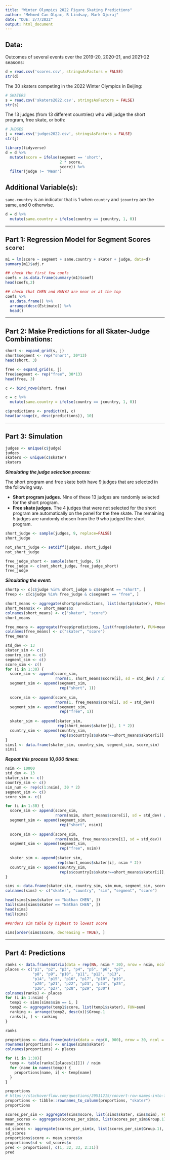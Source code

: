 ```yaml
---
title: "Winter Olympics 2022 Figure Skating Predictions"
author: "Mehmed Can Olgac, B Lindsay, Mark Gjuraj"
date: "DUE: 2/7/2022"
output: html_document
---
```


## Data:

Outcomes of several events over the 2019-20, 2020-21, and 2021-22 seasons:

```r
d = read.csv('scores.csv', stringsAsFactors = FALSE)
str(d)
```

The 30 skaters competing in the 2022 Winter Olympics in Beijing:

```r
# SKATERS
s = read.csv('skaters2022.csv', stringsAsFactors = FALSE)
str(s)
```

The 13 judges (from 13 different countries) who will judge the short program, free skate, or both:

```r
# JUDGES
j = read.csv('judges2022.csv', stringsAsFactors = FALSE)
str(j)
```

```r
library(tidyverse)
d = d %>%
  mutate(score = ifelse(segment == 'short',
                        2 * score,
                        score)) %>%
  filter(judge != 'Mean')
```


## Additional Variable(s):

`same.country` is an indicator that is 1 when `country` and `jcountry` are the same, and 0 otherwise.

```r
d = d %>%
  mutate(same.country = ifelse(country == jcountry, 1, 0))
```

___

## Part 1: Regression Model for Segment Scores `score`:

```r
m1 = lm(score ~ segment + same.country + skater + judge, data=d)
summary(m1)$adj.r
```

```r
## check the first few coefs
coefs = as.data.frame(summary(m1)$coef)
head(coefs,2)

## check that CHEN and HANYU are near or at the top
coefs %>% 
  as.data.frame() %>%
  arrange(desc(Estimate)) %>%
  head()
```

___

## Part 2: Make Predictions for all Skater-Judge Combinations:

```r
short <- expand_grid(s, j)
short$segment <- rep("short", 30*13)
head(short, 3)
```

```r
free <- expand_grid(s, j)
free$segment <- rep("free", 30*13)
head(free, 3)
```

```r
c <- bind_rows(short, free)
```

```r
c = c %>%
  mutate(same.country = ifelse(country == jcountry, 1, 0))
```

```r
c$predictions <- predict(m1, c)
head(arrange(c, desc(predictions)), 10)
```

___

## Part 3: Simulation

```r
judges <- unique(c$judge)
judges
skaters <- unique(c$skater)
skaters
```
*__Simulating the judge selection process:__*

The short program and free skate both have 9 judges that are selected in the following way.  

- **Short program judges.** Nine of these 13 judges are randomly selected for the short program.
- **Free skate judges.** The 4 judges that were not selected for the short program are automatically on the panel for the free skate. The remaining 5 judges are randomly chosen from the 9 who judged the short program. 

```r
short_judge <- sample(judges, 9, replace=FALSE)
short_judge
```

```r
not_short_judge <- setdiff(judges, short_judge)
not_short_judge
```

```r
free_judge_short <- sample(short_judge, 5)
free_judge <- c(not_short_judge, free_judge_short)
free_judge
```

*__Simulating the event:__*

```r
shortp <- c[c$judge %in% short_judge & c$segment == "short", ]
freep <- c[c$judge %in% free_judge & c$segment == "free", ]
```

```r
short_means <- aggregate(shortp$predictions, list(shortp$skater), FUN=mean)
short_means$x <- short_means$x
colnames(short_means) <- c("skater", "score")
short_means
```

```r
free_means <- aggregate(freep$predictions, list(freep$skater), FUN=mean)
colnames(free_means) <- c("skater", "score")
free_means
```

```r
std_dev <- 13
skater_sim <- c()
country_sim <- c()
segment_sim <- c()
score_sim <- c()
for (i in 1:30) {
  score_sim <- append(score_sim, 
                      rnorm(1, short_means$score[i], sd = std_dev) / 2)
  segment_sim <- append(segment_sim,
                        rep("short", 1))
  
  score_sim <- append(score_sim, 
                      rnorm(1, free_means$score[i], sd = std_dev))
  segment_sim <- append(segment_sim,
                        rep("free", 1))
  
  skater_sim <- append(skater_sim, 
                       rep(short_means$skater[i], 1 * 2))
  country_sim <- append(country_sim,
                        rep(s$country[s$skater==short_means$skater[i]], 1 * 2))
}
sims1 <- data.frame(skater_sim, country_sim, segment_sim, score_sim)
sims1
```

*__Repeat this process 10,000 times:__*

```r
nsim <- 10000
std_dev <- 13
skater_sim <- c()
country_sim <- c()
sim_num <- rep(c(1:nsim), 30 * 2)
segment_sim <- c()
score_sim <- c()

for (i in 1:30) {
  score_sim <- append(score_sim, 
                      rnorm(nsim, short_means$score[i], sd = std_dev) / 2)
  segment_sim <- append(segment_sim,
                        rep("short", nsim))
  
  score_sim <- append(score_sim, 
                      rnorm(nsim, free_means$score[i], sd = std_dev))
  segment_sim <- append(segment_sim,
                        rep("free", nsim))
  
  skater_sim <- append(skater_sim, 
                       rep(short_means$skater[i], nsim * 2))
  country_sim <- append(country_sim,
                        rep(s$country[s$skater==short_means$skater[i]], nsim * 2))
}

sims <- data.frame(skater_sim, country_sim, sim_num, segment_sim, score_sim)
colnames(sims) <- c("skater", "country", "sim", "segment", "score")
```

```r
head(sims[sims$skater == "Nathan CHEN", ])
tail(sims[sims$skater == "Nathan CHEN", ])
head(sims)
tail(sims)
```

```r
##orders sim table by highest to lowest score

sims[order(sims$score, decreasing = TRUE), ]

```
___

## Part 4: Predictions

```r
ranks <- data.frame(matrix(data = rep(NA, nsim * 30), nrow = nsim, ncol = 30))
places <- c("p1", "p2", "p3", "p4", "p5", "p6", "p7",
            "p8", "p9", "p10", "p11", "p12", "p13",
            "p14", "p15", "p16", "p17", "p18", "p19",
            "p20", "p21", "p22", "p23", "p24", "p25",
            "p26", "p27", "p28", "p29", "p30")
colnames(ranks) <- places
for (i in 1:nsim) {
  temp1 <- sims[sims$sim == i, ]
  temp2 <- aggregate(temp1$score, list(temp1$skater), FUN=sum)
  ranking <- arrange(temp2, desc(x))$Group.1
  ranks[i, ] <- ranking
}
```

```r
ranks
```

```r
proportions <- data.frame(matrix(data = rep(0, 900), nrow = 30, ncol = 30))
rownames(proportions) <- unique(sims$skater)
colnames(proportions) <- places
```

```r
for (i in 1:30){
  temp <- table(ranks[[places[i]]]) / nsim
  for (name in names(temp)) {
    proportions[name, i] <- temp[name]
  }
}
```

```r
proportions
# https://stackoverflow.com/questions/29511215/convert-row-names-into-first-column
proportions <- tibble::rownames_to_column(proportions, "skater")
proportions
```

```r
scores_per_sim <- aggregate(sims$score, list(sims$skater, sims$sim), FUN = sum)
mean_scores <- aggregate(scores_per_sim$x, list(scores_per_sim$Group.1), FUN = mean)
mean_scores
sd_scores <- aggregate(scores_per_sim$x, list(scores_per_sim$Group.1), FUN = sd)
sd_scores
proportions$score <- mean_scores$x
proportions$sd <- sd_scores$x
pred <- proportions[, c(1, 32, 33, 2:31)]
pred
```






